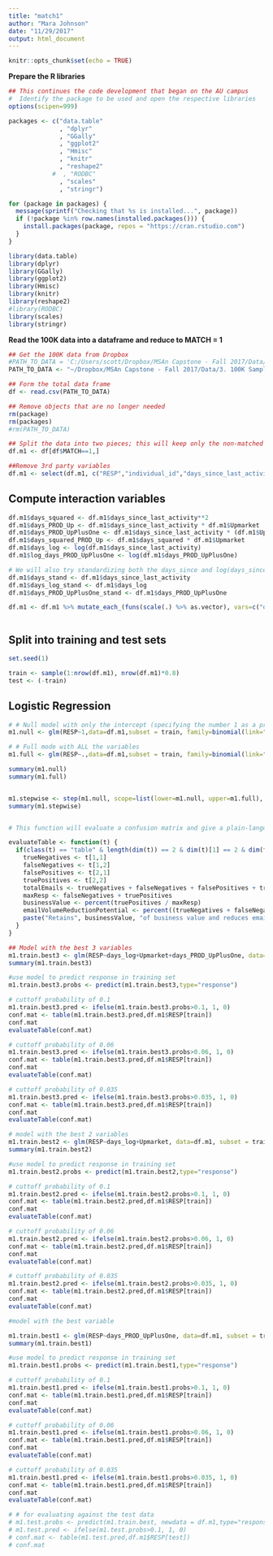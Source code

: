 ```yaml
---
title: "match1"
author: "Mara Johnson"
date: "11/29/2017"
output: html_document
---
```


```r
knitr::opts_chunk$set(echo = TRUE)
```

**Prepare the R libraries**
```R
## This continues the code development that began on the AU campus
#  Identify the package to be used and open the respective libraries
options(scipen=999)

packages <- c("data.table"
              , "dplyr"
              , "GGally"
              , "ggplot2"
              , "Hmisc"
              , "knitr"
              , "reshape2"
            #  , "RODBC"
              , "scales"
              , "stringr")

for (package in packages) {
  message(sprintf("Checking that %s is installed...", package))
  if (!package %in% row.names(installed.packages())) {
    install.packages(package, repos = "https://cran.rstudio.com")
  }
}

library(data.table)
library(dplyr)
library(GGally)
library(ggplot2)
library(Hmisc)
library(knitr)
library(reshape2)
#library(RODBC)
library(scales)
library(stringr)

```

**Read the 100K data into a dataframe and reduce to MATCH = 1**

```r

## Get the 100K data from Dropbox
#PATH_TO_DATA = 'C:/Users/scott/Dropbox/MSAn Capstone - Fall 2017/Data/3. 100K Sampled Data/FINAL2_SAMPLED100.csv' #Scott's Path
PATH_TO_DATA <- "~/Dropbox/MSAn Capstone - Fall 2017/Data/3. 100K Sampled Data/FINAL2_SAMPLED100.csv" #Devin's Path

## Form the total data frame
df <- read.csv(PATH_TO_DATA)

## Remove objects that are no longer needed
rm(package)
rm(packages)
#rm(PATH_TO_DATA)

## Split the data into two pieces; this will keep only the non-matched data
df.m1 <- df[df$MATCH==1,]

##Remove 3rd party variables
df.m1 <- select(df.m1, c("RESP","individual_id","days_since_last_activity","Upmarket"))

```

## Compute interaction variables

```r

df.m1$days_squared <- df.m1$days_since_last_activity**2
df.m1$days_PROD_Up <- df.m1$days_since_last_activity * df.m1$Upmarket
df.m1$days_PROD_UpPlusOne <- df.m1$days_since_last_activity * (df.m1$Upmarket + 1)
df.m1$days_squared_PROD_Up <- df.m1$days_squared * df.m1$Upmarket
df.m1$days_log <- log(df.m1$days_since_last_activity)
df.m1$log_days_PROD_UpPlusOne <- log(df.m1$days_PROD_UpPlusOne)

# We will also try standardizing both the days_since and log(days_since) variables
df.m1$days_stand <- df.m1$days_since_last_activity
df.m1$days_log_stand <- df.m1$days_log
df.m1$days_PROD_UpPlusOne_stand <- df.m1$days_PROD_UpPlusOne

df.m1 <- df.m1 %>% mutate_each_(funs(scale(.) %>% as.vector), vars=c("days_stand","days_log_stand","days_PROD_UpPlusOne_stand"))



```


## Split into training and test sets

```r

set.seed(1)

train <- sample(1:nrow(df.m1), nrow(df.m1)*0.8) 
test <- (-train)


```


## Logistic Regression


```r


# # Null model with only the intercept (specifying the number 1 as a predictor fits a model with just the intercept and no other predictors)
m1.null <- glm(RESP~1,data=df.m1,subset = train, family=binomial(link="logit"))

# # Full mode with ALL the variables
m1.full <- glm(RESP~.,data=df.m1,subset = train, family=binomial(link="logit"))

summary(m1.null)
summary(m1.full)


m1.stepwise <- step(m1.null, scope=list(lower=m1.null, upper=m1.full), direction = "both", test="Chisq")
summary(m1.stepwise)



```

```r

# This function will evaluate a confusion matrix and give a plain-language description of it's impact on both retention of business value and reduction in email volume

evaluateTable <- function(t) {
  if(class(t) == "table" & length(dim(t)) == 2 & dim(t)[1] == 2 & dim(t)[2] == 2) {
    trueNegatives <- t[1,1]
    falseNegatives <- t[1,2]
    falsePositives <- t[2,1]
    truePositives <- t[2,2]
    totalEmails <- trueNegatives + falseNegatives + falsePositives + truePositives
    maxResp <- falseNegatives + truePositives
    businessValue <- percent(truePositives / maxResp)
    emailVolumeReductionPotential <- percent((trueNegatives + falseNegatives) / totalEmails)
    paste("Retains", businessValue, "of business value and reduces email volume by", emailVolumeReductionPotential, sep = " ")
  }
}

```



```r
## Model with the best 3 variables
m1.train.best3 <- glm(RESP~days_log+Upmarket+days_PROD_UpPlusOne, data=df.m1, subset = train,family=binomial(link="logit"))
summary(m1.train.best3)

#use model to predict response in training set
m1.train.best3.probs <- predict(m1.train.best3,type="response")

# cuttoff probability of 0.1
m1.train.best3.pred <- ifelse(m1.train.best3.probs>0.1, 1, 0)
conf.mat <- table(m1.train.best3.pred,df.m1$RESP[train]) 
conf.mat
evaluateTable(conf.mat)

# cuttoff probability of 0.06
m1.train.best3.pred <- ifelse(m1.train.best3.probs>0.06, 1, 0)
conf.mat <- table(m1.train.best3.pred,df.m1$RESP[train]) 
conf.mat
evaluateTable(conf.mat)

# cuttoff probability of 0.035
m1.train.best3.pred <- ifelse(m1.train.best3.probs>0.035, 1, 0)
conf.mat <- table(m1.train.best3.pred,df.m1$RESP[train]) 
conf.mat
evaluateTable(conf.mat)

```


```r
# model with the best 2 variables
m1.train.best2 <- glm(RESP~days_log+Upmarket, data=df.m1, subset = train,family=binomial(link="logit"))
summary(m1.train.best2)

#use model to predict response in training set
m1.train.best2.probs <- predict(m1.train.best2,type="response")

# cuttoff probability of 0.1
m1.train.best2.pred <- ifelse(m1.train.best2.probs>0.1, 1, 0)
conf.mat <- table(m1.train.best2.pred,df.m1$RESP[train]) 
conf.mat
evaluateTable(conf.mat)

# cuttoff probability of 0.06
m1.train.best2.pred <- ifelse(m1.train.best2.probs>0.06, 1, 0)
conf.mat <- table(m1.train.best2.pred,df.m1$RESP[train]) 
conf.mat
evaluateTable(conf.mat)

# cuttoff probability of 0.035
m1.train.best2.pred <- ifelse(m1.train.best2.probs>0.035, 1, 0)
conf.mat <- table(m1.train.best2.pred,df.m1$RESP[train]) 
conf.mat
evaluateTable(conf.mat)

```

```r
#model with the best variable

m1.train.best1 <- glm(RESP~days_PROD_UpPlusOne, data=df.m1, subset = train,family=binomial(link="logit"))
summary(m1.train.best1)

#use model to predict response in training set
m1.train.best1.probs <- predict(m1.train.best1,type="response")

# cuttoff probability of 0.1
m1.train.best1.pred <- ifelse(m1.train.best1.probs>0.1, 1, 0)
conf.mat <- table(m1.train.best1.pred,df.m1$RESP[train]) 
conf.mat
evaluateTable(conf.mat)

# cuttoff probability of 0.06
m1.train.best1.pred <- ifelse(m1.train.best1.probs>0.06, 1, 0)
conf.mat <- table(m1.train.best1.pred,df.m1$RESP[train]) 
conf.mat
evaluateTable(conf.mat)

# cuttoff probability of 0.035
m1.train.best1.pred <- ifelse(m1.train.best1.probs>0.035, 1, 0)
conf.mat <- table(m1.train.best1.pred,df.m1$RESP[train]) 
conf.mat
evaluateTable(conf.mat)

```




```r
# # for evaluating against the test data
# m1.test.probs <- predict(m1.train.best, newdata = df.m1,type="response")[test]
# m1.test.pred <- ifelse(m1.test.probs>0.1, 1, 0)
# conf.mat <- table(m1.test.pred,df.m1$RESP[test]) 
# conf.mat

```